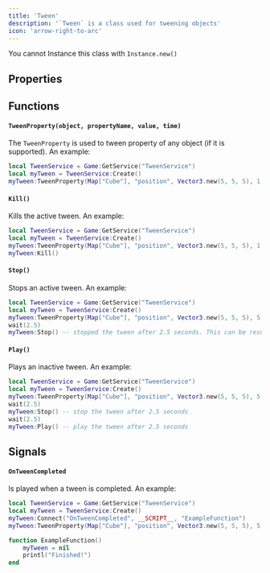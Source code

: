 ```yaml
---
title: 'Tween'
description: '`Tween` is a class used for tweening objects'
icon: 'arrow-right-to-arc'
---
```

<Warning>You cannot Instance this class with `Instance.new()`</Warning>

## Properties
## Functions
#### `TweenProperty(object, propertyName, value, time)`
The `TweenProperty` is used to tween property of any object (if it is supported). An example:
```lua
local TweenService = Game:GetService("TweenService")
local myTween = TweenService:Create()
myTween:TweenProperty(Map["Cube"], "position", Vector3.new(5, 5, 5), 1.0)
```
#### `Kill()`
Kills the active tween. An example:
```lua
local TweenService = Game:GetService("TweenService")
local myTween = TweenService:Create()
myTween:TweenProperty(Map["Cube"], "position", Vector3.new(5, 5, 5), 1.0)
myTween:Kill()
```

#### `Stop()`
Stops an active tween. An example:
```lua
local TweenService = Game:GetService("TweenService")
local myTween = TweenService:Create()
myTween:TweenProperty(Map["Cube"], "position", Vector3.new(5, 5, 5), 5.0)
wait(2.5)
myTween:Stop() -- stopped the tween after 2.5 seconds. This can be resumed
```
#### `Play()`
Plays an inactive tween. An example:
```lua
local TweenService = Game:GetService("TweenService")
local myTween = TweenService:Create()
myTween:TweenProperty(Map["Cube"], "position", Vector3.new(5, 5, 5), 5.0)
wait(2.5)
myTween:Stop() -- stop the tween after 2.5 seconds
wait(2.5)
myTween:Play() -- play the tween after 2.5 seconds
```

## Signals
#### `OnTweenCompleted`
Is played when a tween is completed. An example:
```lua
local TweenService = Game:GetService("TweenService")
local myTween = TweenService:Create()
myTween:Connect("OnTweenCompleted", __SCRIPT__, "ExampleFunction")
myTween:TweenProperty(Map["Cube"], "position", Vector3.new(5, 5, 5), 5.0)

function ExampleFunction() 
    myTween = nil
    printl("Finished!")
end
```